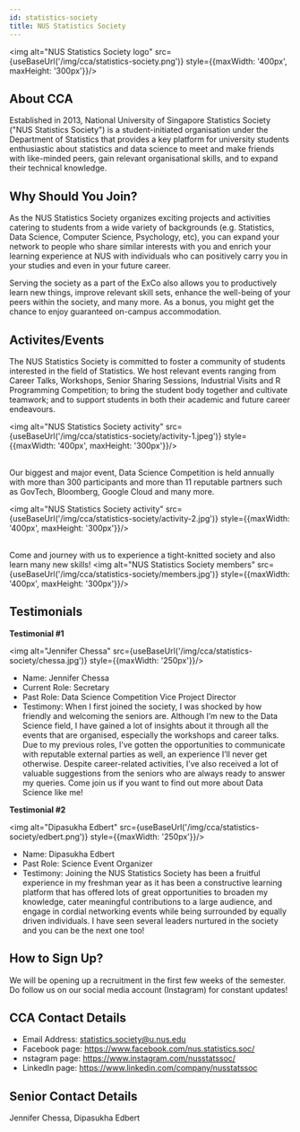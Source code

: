 ```yaml
---
id: statistics-society
title: NUS Statistics Society
---
```



<img alt="NUS Statistics Society logo" src={useBaseUrl('/img/cca/statistics-society.png')} style={{maxWidth: '400px', maxHeight: '300px'}}/>

## About CCA
Established in 2013, National University of Singapore Statistics Society ("NUS Statistics Society"​) is a student-initiated organisation under the Department of Statistics that provides a key platform for university students enthusiastic about statistics and data science to meet and make friends with like-minded peers, gain relevant organisational skills, and to expand their technical knowledge.


## Why Should You Join?
As the NUS Statistics Society organizes exciting projects and activities catering to students from a wide variety of backgrounds (e.g. Statistics, Data Science, Computer Science, Psychology, etc), you can expand your network to people who share similar interests with you and enrich your learning experience at NUS with individuals who can positively carry you in your studies and even in your future career.

Serving the society as a part of the ExCo also allows you to productively learn new things, improve relevant skill sets, enhance the well-being of your peers within the society, and many more. As a bonus, you might get the chance to enjoy guaranteed on-campus accommodation.


## Activites/Events
The NUS Statistics Society is committed to foster a community of students interested in the field of Statistics. We host relevant events ranging from Career Talks, Workshops, Senior Sharing Sessions, Industrial Visits and R Programming Competition; to bring the student body together and cultivate teamwork; and to support students in both their academic and future career endeavours. 

<img alt="NUS Statistics Society activity" src={useBaseUrl('/img/cca/statistics-society/activity-1.jpeg')} style={{maxWidth: '400px', maxHeight: '300px'}}/>
<br /><br />

Our biggest and major event, Data Science Competition is held annually with more than 300 participants and more than 11 reputable partners such as GovTech, Bloomberg, Google Cloud and many more. 

<img alt="NUS Statistics Society activity" src={useBaseUrl('/img/cca/statistics-society/activity-2.jpg')} style={{maxWidth: '400px', maxHeight: '300px'}}/>
<br /><br />

Come and journey with us to experience a tight-knitted society and also learn many new skills! 
<img alt="NUS Statistics Society members" src={useBaseUrl('/img/cca/statistics-society/members.jpg')} style={{maxWidth: '400px', maxHeight: '300px'}}/>


## Testimonials
**Testimonial #1**

<img alt="Jennifer Chessa" src={useBaseUrl('/img/cca/statistics-society/chessa.jpg')} style={{maxWidth: '250px'}}/>

- Name: Jennifer Chessa
- Current Role: Secretary
- Past Role: Data Science Competition Vice Project Director
- Testimony: When I first joined the society, I was shocked by how friendly and welcoming the seniors are. Although I’m new to the Data Science field, I have gained a lot of insights about it through all the events that are organised, especially the workshops and career talks. Due to my previous roles, I’ve gotten the opportunities to communicate with reputable external parties as well, an experience I’ll never get otherwise. Despite career-related activities, I’ve also received a lot of valuable suggestions from the seniors who are always ready to answer my queries. Come join us if you want to find out more about Data Science like me!

**Testimonial #2**

<img alt="Dipasukha Edbert" src={useBaseUrl('/img/cca/statistics-society/edbert.png')} style={{maxWidth: '250px'}}/>

- Name: Dipasukha Edbert
- Past Role: Science Event Organizer
- Testimony: Joining the NUS Statistics Society has been a fruitful experience in my freshman year as it has been a constructive learning platform that has offered lots of great opportunities to broaden my knowledge, cater meaningful contributions to a large audience, and engage in cordial networking events while being surrounded by equally driven individuals. I have seen several leaders nurtured in the society and you can be the next one too!


## How to Sign Up?
We will be opening up a recruitment in the first few weeks of the semester. Do follow us on our social media account (Instagram) for constant updates!


## CCA Contact Details
- Email Address: statistics.society@u.nus.edu
- Facebook page: https://www.facebook.com/nus.statistics.soc/ 
- nstagram page: https://www.instagram.com/nusstatssoc/
- LinkedIn page: https://www.linkedin.com/company/nusstatssoc


## Senior Contact Details
Jennifer Chessa, Dipasukha Edbert

